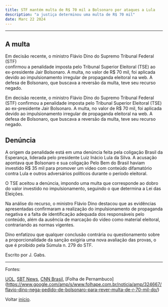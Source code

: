 ```yaml
---
title: STF mantém multa de R$ 70 mil a Bolsonaro por ataques a Lula
description: "a justiça determinou uma multa de R$ 70 mil"
date: Marc 22 2024
---
```


---

## A multa

Em decisão recente, o ministro Flávio Dino do Supremo Tribunal Federal (STF)<br/>
confirmou a penalidade imposta pelo Tribunal Superior Eleitoral (TSE) ao ex-presidente Jair Bolsonaro. A multa, no valor de R$ 70 mil, foi aplicada devido ao impulsionamento irregular de propaganda eleitoral na web. A defesa de Bolsonaro, que buscava a reversão da multa, teve seu recurso negado.

Em decisão recente, o ministro Flávio Dino do Supremo Tribunal Federal (STF) confirmou a penalidade imposta pelo Tribunal Superior Eleitoral (TSE) ao ex-presidente Jair Bolsonaro. A multa, no valor de R$ 70 mil, foi aplicada devido ao impulsionamento irregular de propaganda eleitoral na web. A defesa de Bolsonaro, que buscava a reversão da multa, teve seu recurso negado.

## Denúncia 

A origem da penalidade está em uma denúncia feita pela coligação Brasil da Esperança, liderada pelo presidente Luiz Inácio Lula da Silva. A acusação apontava que Bolsonaro e sua coligação Pelo Bem do Brasil haviam investido R$ 35 mil para promover um vídeo com conteúdo difamatório contra Lula e outros adversários políticos durante o período eleitoral.

O TSE aceitou a denúncia, impondo uma multa que corresponde ao dobro do valor investido no impulsionamento, seguindo o que determina a Lei das Eleições.

Na análise do recurso, o ministro Flávio Dino destacou que as evidências apresentadas confirmaram a realização do impulsionamento de propaganda negativa e a falta de identificação adequada dos responsáveis pelo conteúdo, além da ausência de marcação do vídeo como material eleitoral, contrariando as normas vigentes.

Dino enfatizou que qualquer conclusão contrária ou questionamento sobre a proporcionalidade da sanção exigiria uma nova avaliação das provas, o que é proibido pela Súmula n. 279 do STF.

Escrito por J. Gabs.

---

Fontes:

[UOL](https://noticias.uol.com.br/politica/ultimas-noticias/2024/03/21/dino-nega-recurso-de-bolsonaro-contra-multa-de-r-70-mil-imposta-pelo-tse.htm), [SBT News](https://sbtnews.sbt.com.br/noticia/justica/dino-nega-recurso-de-bolsonaro-contra-multa-aplicada-pelo-tse-por-ataques-a-lula), [CNN Brasil](https://www.cnnbrasil.com.br/politica/dino-nega-recurso-de-bolsonaro-contra-multa-aplicada-pelo-tse/), [Folha de Pernambuco] (https://www.google.com/amp/s/www.folhape.com.br/noticia/amp/324667/flavio-dino-nega-pedido-de-bolsonaro-para-rever-multa-de-r-70-mil-do/)

Voltar [início](/).
